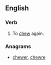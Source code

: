 ==English==

===Verb===
{{en-verb}}

# To [[chew]] again.

===Anagrams===
* [[chewer#English|chewer]], [[chewre#English|chewre]]